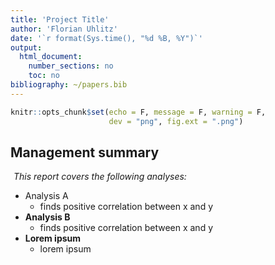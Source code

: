 ```yaml
---
title: 'Project Title'
author: 'Florian Uhlitz'
date: '`r format(Sys.time(), "%d %B, %Y")`'
output: 
  html_document: 
    number_sections: no
    toc: no
bibliography: ~/papers.bib
---
```


```r

knitr::opts_chunk$set(echo = F, message = F, warning = F,
                      dev = "png", fig.ext = ".png")

```

<div class="note">

# Management summary

<i class="fa fa-file-text-o fa-1x" style="padding-right:5px"></i> 
*This report covers the following analyses:*

* Analysis A
    + finds positive correlation between x and y
* **Analysis B** 
    + finds positive correlation between x and y
* **Lorem ipsum** 
    + lorem ipsum

</div><br>

